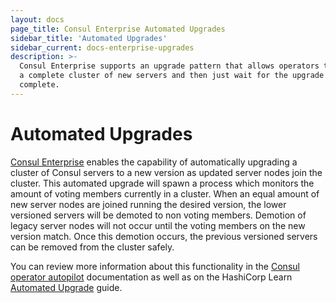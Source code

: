 ```yaml
---
layout: docs
page_title: Consul Enterprise Automated Upgrades
sidebar_title: 'Automated Upgrades'
sidebar_current: docs-enterprise-upgrades
description: >-
  Consul Enterprise supports an upgrade pattern that allows operators to deploy
  a complete cluster of new servers and then just wait for the upgrade to
  complete.
---
```


# Automated Upgrades

[Consul Enterprise](https://www.hashicorp.com/consul.html) enables the capability of automatically upgrading a cluster of Consul servers to a new
version as updated server nodes join the cluster. This automated upgrade will spawn a process which monitors the amount of voting members
currently in a cluster. When an equal amount of new server nodes are joined running the desired version, the lower versioned servers
will be demoted to non voting members. Demotion of legacy server nodes will not occur until the voting members on the new version match.
Once this demotion occurs, the previous versioned servers can be removed from the cluster safely.

You can review more information about this functionality in the [Consul operator autopilot](https://www.consul.io/docs/commands/operator/autopilot.html) documentation as well as on the HashiCorp Learn [Automated Upgrade](https://learn.hashicorp.com/consul/day-2-operations/autopilot#upgrade-migrations) guide.
